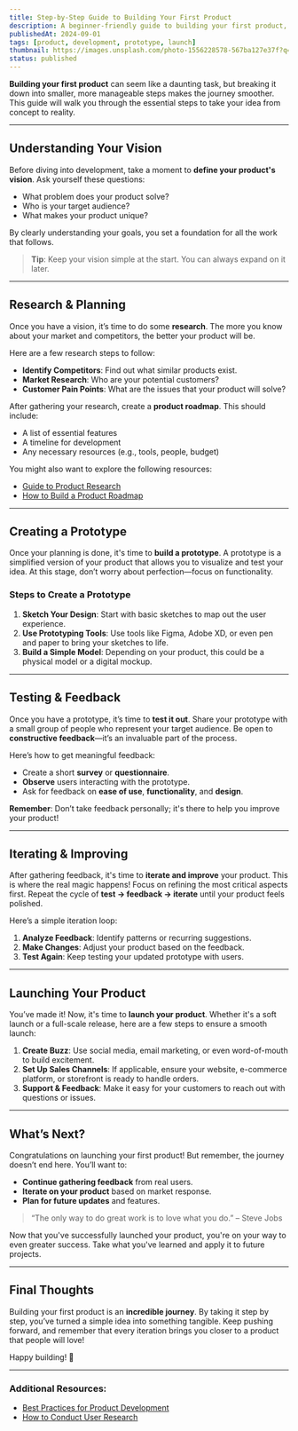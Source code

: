 ```yaml
---
title: Step-by-Step Guide to Building Your First Product
description: A beginner-friendly guide to building your first product, covering key steps from concept to launch. Learn how to define your vision, conduct research, prototype, and gather feedback.
publishedAt: 2024-09-01
tags: [product, development, prototype, launch]
thumbnail: https://images.unsplash.com/photo-1556228578-567ba127e37f?q=80&w=2351&auto=format&fit=crop&ixlib=rb-4.0.3&ixid=M3wxMjA3fDB8MHxwaG90by1wYWdlfHx8fGVufDB8fHx8fA%3D%3D
status: published
---
```


**Building your first product** can seem like a daunting task, but breaking it down into smaller, more manageable steps makes the journey smoother. This guide will walk you through the essential steps to take your idea from concept to reality.

---

## Understanding Your Vision

Before diving into development, take a moment to **define your product's vision**. Ask yourself these questions:

- What problem does your product solve?
- Who is your target audience?
- What makes your product unique?

By clearly understanding your goals, you set a foundation for all the work that follows.

> **Tip**: Keep your vision simple at the start. You can always expand on it later.

---

## Research & Planning

Once you have a vision, it’s time to do some **research**. The more you know about your market and competitors, the better your product will be.

Here are a few research steps to follow:

- **Identify Competitors**: Find out what similar products exist.
- **Market Research**: Who are your potential customers?
- **Customer Pain Points**: What are the issues that your product will solve?

After gathering your research, create a **product roadmap**. This should include:

- A list of essential features
- A timeline for development
- Any necessary resources (e.g., tools, people, budget)

You might also want to explore the following resources:

- [Guide to Product Research](https://example.com/product-research)
- [How to Build a Product Roadmap](https://example.com/roadmap)

---

## Creating a Prototype

Once your planning is done, it's time to **build a prototype**. A prototype is a simplified version of your product that allows you to visualize and test your idea. At this stage, don’t worry about perfection—focus on functionality.

### Steps to Create a Prototype

1. **Sketch Your Design**: Start with basic sketches to map out the user experience.
2. **Use Prototyping Tools**: Use tools like Figma, Adobe XD, or even pen and paper to bring your sketches to life.
3. **Build a Simple Model**: Depending on your product, this could be a physical model or a digital mockup.

---

## Testing & Feedback

Once you have a prototype, it’s time to **test it out**. Share your prototype with a small group of people who represent your target audience. Be open to **constructive feedback**—it’s an invaluable part of the process.

Here’s how to get meaningful feedback:

- Create a short **survey** or **questionnaire**.
- **Observe** users interacting with the prototype.
- Ask for feedback on **ease of use**, **functionality**, and **design**.

**Remember**: Don’t take feedback personally; it's there to help you improve your product!

---

## Iterating & Improving

After gathering feedback, it's time to **iterate and improve** your product. This is where the real magic happens! Focus on refining the most critical aspects first. Repeat the cycle of **test → feedback → iterate** until your product feels polished.

Here’s a simple iteration loop:

1. **Analyze Feedback**: Identify patterns or recurring suggestions.
2. **Make Changes**: Adjust your product based on the feedback.
3. **Test Again**: Keep testing your updated prototype with users.

---

## Launching Your Product

You’ve made it! Now, it's time to **launch your product**. Whether it's a soft launch or a full-scale release, here are a few steps to ensure a smooth launch:

1. **Create Buzz**: Use social media, email marketing, or even word-of-mouth to build excitement.
2. **Set Up Sales Channels**: If applicable, ensure your website, e-commerce platform, or storefront is ready to handle orders.
3. **Support & Feedback**: Make it easy for your customers to reach out with questions or issues.

---

## What’s Next?

Congratulations on launching your first product! But remember, the journey doesn’t end here. You’ll want to:

- **Continue gathering feedback** from real users.
- **Iterate on your product** based on market response.
- **Plan for future updates** and features.

> “The only way to do great work is to love what you do.” – Steve Jobs

Now that you've successfully launched your product, you're on your way to even greater success. Take what you've learned and apply it to future projects.

---

## Final Thoughts

Building your first product is an **incredible journey**. By taking it step by step, you’ve turned a simple idea into something tangible. Keep pushing forward, and remember that every iteration brings you closer to a product that people will love!

Happy building! 🎉

---

### Additional Resources:

- [Best Practices for Product Development](https://example.com/product-development)
- [How to Conduct User Research](https://example.com/user-research)
